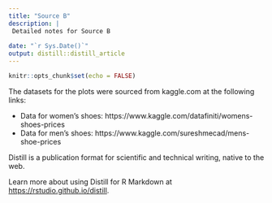 ```yaml
---
title: "Source B"
description: |
 Detailed notes for Source B
 
date: "`r Sys.Date()`"
output: distill::distill_article
---
```


```r
knitr::opts_chunk$set(echo = FALSE)
```

The datasets for the plots were sourced from kaggle.com at the following links:

 - Data for women's shoes: https://www.kaggle.com/datafiniti/womens-shoes-prices
 - Data for men's shoes: https://www.kaggle.com/sureshmecad/mens-shoe-prices
 

Distill is a publication format for scientific and technical writing, native to the web. 

Learn more about using Distill for R Markdown at <https://rstudio.github.io/distill>.





